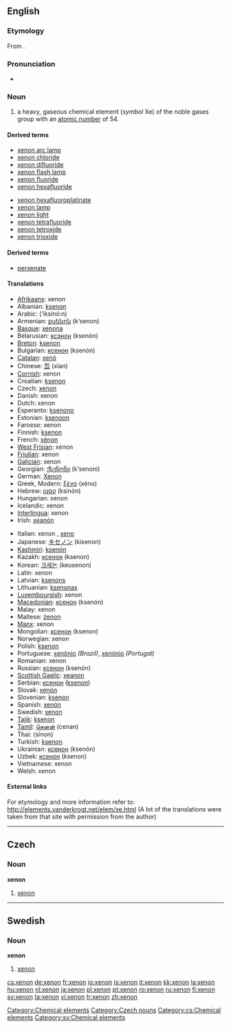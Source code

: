 ==English==

{{elements|Xe|iodine|I|caesium|Cs}}

===Etymology===
From {{etyl|grc}} {{term|ξένος|tr=xenos||foreign, strange|lang=grc|sc=polytonic}}.

===Pronunciation===
* {{audio|en-us-xenon.ogg|Audio (US)}}

===Noun===
{{en-noun|-}}
{{wikipedia}}

# a heavy, gaseous chemical element (''symbol'' Xe) of the noble gases group with an [[atomic number]] of 54.<!--Encyclopedic info: It naturally occurs in vapors from hot springs and, in trace amounts, in the air-->

====Derived terms====
{{top2}}
* [[xenon arc lamp]]
* [[xenon chloride]]
* [[xenon difluoride]]
* [[xenon flash lamp]]
* [[xenon fluoride]]
* [[xenon hexafluoride]]
{{mid2}}
* [[xenon hexafluoroplatinate]]
* [[xenon lamp]]
* [[xenon light]]
* [[xenon tetrafluoride]]
* [[xenon tetroxide]]
* [[xenon trioxide]]
{{bottom}}

====Derived terms====
* [[perxenate]]

====Translations====
{{top}}
* [[Afrikaans]]: xenon
* Albanian: [[ksenon]]
* Arabic: {{ARchar|[[اكسينون|إكسينون]]}} (’iksinó:n) {{m}}
* Armenian: [[քսենոն]] (k‘senon)
* [[Basque]]: [[xenona]]
* Belarusian: [[ксэнон]] (ksenón) {{m}}
* [[Breton]]: [[ksenon]]
* Bulgarian: [[ксенон]] (ksenón) {{m}}
* [[Catalan]]: [[xenó]]
* Chinese: [[氙]] (xīan)
* [[Cornish]]: xenon
* Croatian: [[ksenon]]
* Czech: [[#Czech|xenon]] {{m}}
* Danish: xenon
* Dutch: xenon {{n}}
* Esperanto: [[ksenono]]
* Estonian: [[ksenoon]]
* Faroese: xenon
* Finnish: [[ksenon]]
* French: [[xénon]] {{m}}
* [[West Frisian]]: xenon
* [[Friulian]]: xenon
* [[Galician]]: xenon
* Georgian: [[ქსენონი]] (k‘senoni)
* German: [[Xenon]] {{n}}
* Greek, Modern: [[ξένο]] (xéno) {{n}}
* Hebrew: [[קסנון]] (ksinón)
* Hungarian: xenon
* Icelandic: xenon
* [[Interlingua]]: xenon
* Irish: [[xeanón]]
{{mid}}
* Italian: xenon {{m}}, [[xeno]] {{m}}
* Japanese: [[キセノン]] (kisenon)
* [[Kashmiri]]: [[ksenón]]
* Kazakh: [[ксенон]] (ksenon)
* Korean: [[크세논]] (keusenon)
* Latin: xenon
* Latvian: [[ksenons]]
* Lithuanian: [[ksenonas]]
* [[Luxembourgish]]: xenon
* [[Macedonian]]: [[ксенон]] (ksenón) {{m}}
* Malay: xenon
* Maltese: [[żenon]]
* [[Manx]]: xenon
* Mongolian: [[ксенон]] (ksenon)
* Norwegian: xenon
* Polish: [[ksenon]] {{m}}
* Portuguese: [[xenônio]] {{m}} ''(Brazil)'', [[xenónio]] {{m}} ''(Portugal)''
* Romanian: xenon {{n}}
* Russian: [[ксенон]] (ksenón) {{m}}
* [[Scottish Gaelic]]: [[xeanon]]
* Serbian: [[ксенон]] ([[ksenon]]) {{m}}
* Slovak: [[xenón]]
* Slovenian: [[ksenon]]
* Spanish: [[xenón]] {{m}}
* Swedish: [[#Swedish|xenon]] {{c}}
* [[Tajik]]: [[ksenon]]
* [[Tamil]]: [[செனன்]] (cenan)
* Thai: {{THchar|[[ซีนอน]]}} (sīnon)
* Turkish: [[ksenon]]
* Ukrainian: [[ксенон]] (ksenón) {{m}}
* Uzbek: [[ксенон]] (ksenon)
* Vietnamese: xenon
* Welsh: xenon
{{bottom}}

====External links====
For etymology and more information refer to:
http://elements.vanderkrogt.net/elem/xe.html
(A lot of the translations were taken from that site with permission from the author)

[[Category:Chemical elements]]

----

==Czech==

===Noun===
'''xenon''' {{m}}

# [[#English|xenon]]

[[Category:Czech nouns]]
[[Category:cs:Chemical elements]]

----

==Swedish==

===Noun===
{{sv-noun-unc-irreg-c|2=xenonen}}
'''xenon''' {{c}}

# [[#English|xenon]]

[[Category:sv:Chemical elements]]

[[cs:xenon]]
[[de:xenon]]
[[fr:xenon]]
[[io:xenon]]
[[is:xenon]]
[[it:xenon]]
[[kk:xenon]]
[[la:xenon]]
[[hu:xenon]]
[[nl:xenon]]
[[ja:xenon]]
[[pl:xenon]]
[[pt:xenon]]
[[ro:xenon]]
[[ru:xenon]]
[[fi:xenon]]
[[sv:xenon]]
[[ta:xenon]]
[[vi:xenon]]
[[tr:xenon]]
[[zh:xenon]]